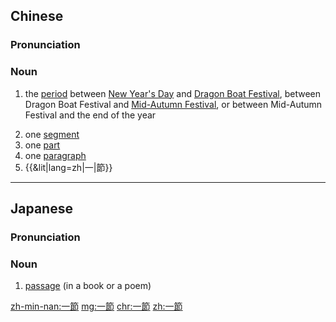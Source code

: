 {{also|一节}}
==Chinese==
{{zh-forms|s=一节}}

===Pronunciation===
{{zh-pron
|m=一jié
|c=jat1 zit3
|h=pfs=yit-chiet
|cat=n
}}

===Noun===
{{zh-noun}}

# {{lb|zh|obsolete}} the [[period]] between [[New Year's Day]] and [[Dragon Boat Festival]], between Dragon Boat Festival and [[Mid-Autumn Festival]], or between Mid-Autumn Festival and the end of the year
# one [[segment]]
# one [[part]]
# one [[paragraph]]
# {{&lit|lang=zh|一|節}}

----

==Japanese==
{{ja-kanjitab|いつ|k1=いっ|せつ|yomi=o}}

===Pronunciation===
{{ja-pron|yomi=o|いっせつ|acc=0|acc2=4}}

===Noun===
{{ja-noun|いっせつ}}

# [[passage]] (in a book or a poem)

[[zh-min-nan:一節]]
[[mg:一節]]
[[chr:一節]]
[[zh:一節]]